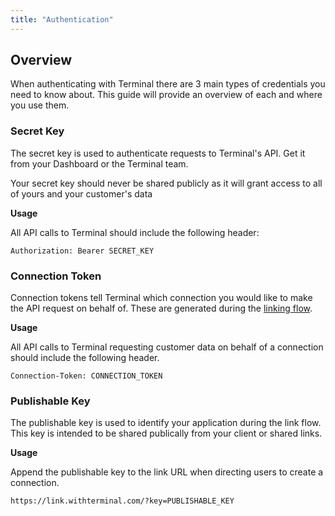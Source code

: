 ```yaml
---
title: "Authentication"
---
```

## Overview

When authenticating with Terminal there are 3 main types of credentials you need to know about. This guide will provide an overview of each and where you use them.

### Secret Key

The secret key is used to authenticate requests to Terminal's API. Get it from your Dashboard or the Terminal team.

<Warning>
Your secret key should never be shared publicly as it will grant access to all of yours and your customer's data
</Warning>

**Usage**

All API calls to Terminal should include the following header:

```
Authorization: Bearer SECRET_KEY
```

### Connection Token
Connection tokens tell Terminal which connection you would like to make the API request on behalf of. These are generated during the [linking flow]().

**Usage**

All API calls to Terminal requesting customer data on behalf of a connection should include the following header.
```
Connection-Token: CONNECTION_TOKEN
```

### Publishable Key
The publishable key is used to identify your application during the link flow. This key is intended to be shared publically from your client or shared links.

**Usage**

Append the publishable key to the link URL when directing users to create a connection.
```
https://link.withterminal.com/?key=PUBLISHABLE_KEY
```


